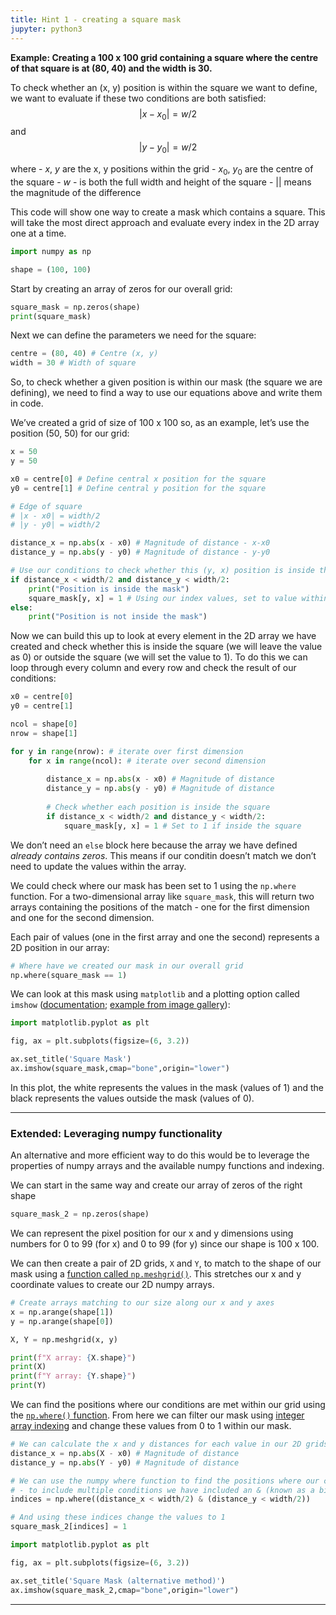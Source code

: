 ```yaml
---
title: Hint 1 - creating a square mask
jupyter: python3
---
```




**Example: Creating a 100 x 100 grid containing a square where the centre of that square is at (80, 40) and the width is 30.**

To check whether an (x, y) position is within the square we want to define, we want to evaluate if these two conditions are both satisfied:
$$|x - x_0| = w/2$$
and
$$|y - y_0| = w/2$$

where
 - $x$, $y$ are the x, y positions within the grid
 - $x_0$, $y_0$ are the centre of the square
 - $w$ - is both the full width and height of the square
 - $| |$ means the magnitude of the difference

This code will show one way to create a mask which contains a square. This will take the most direct approach and evaluate every index in the 2D array one at a time.

```python
import numpy as np

shape = (100, 100)
```

Start by creating an array of zeros for our overall grid:

```python
square_mask = np.zeros(shape)
print(square_mask)
```

Next we can define the parameters we need for the square:

```python
centre = (80, 40) # Centre (x, y)
width = 30 # Width of square
```

So, to check whether a given position is within our mask (the square we are defining), we need to find a way to use our equations above and write them in code.

We've created a grid of size of 100 x 100 so, as an example, let's use the position (50, 50) for our grid:

```python
x = 50
y = 50

x0 = centre[0] # Define central x position for the square
y0 = centre[1] # Define central y position for the square

# Edge of square
# |x - x0| = width/2
# |y - y0| = width/2

distance_x = np.abs(x - x0) # Magnitude of distance - x-x0
distance_y = np.abs(y - y0) # Magnitude of distance - y-y0

# Use our conditions to check whether this (y, x) position is inside the square
if distance_x < width/2 and distance_y < width/2:
    print("Position is inside the mask")
    square_mask[y, x] = 1 # Using our index values, set to value within our array to 1 if this is inside the square
else:
    print("Position is not inside the mask")
```

Now we can build this up to look at every element in the 2D array we have created and check whether this is inside the square (we will leave the value as 0) or outside the square (we will set the value to 1). To do this we can loop through every column and every row and check the result of our conditions:

```python
x0 = centre[0]
y0 = centre[1]

ncol = shape[0]
nrow = shape[1]

for y in range(nrow): # iterate over first dimension
    for x in range(ncol): # iterate over second dimension
        
        distance_x = np.abs(x - x0) # Magnitude of distance
        distance_y = np.abs(y - y0) # Magnitude of distance
        
        # Check whether each position is inside the square
        if distance_x < width/2 and distance_y < width/2:
            square_mask[y, x] = 1 # Set to 1 if inside the square
```

We don't need an `else` block here because the array we have defined *already contains zeros*. This means if our conditin doesn't match we don't need to update the values within the array.

We could check where our mask has been set to 1 using the `np.where` function. For a two-dimensional array like `square_mask`, this will return two arrays containing the positions of the match - one for the first dimension and one for the second dimension.

Each pair of values (one in the first array and one the second) represents a 2D position in our array:

```python
# Where have we created our mask in our overall grid
np.where(square_mask == 1)
```

We can look at this mask using `matplotlib` and a plotting option called `imshow` ([documentation](https://matplotlib.org/stable/api/_as_gen/matplotlib.pyplot.imshow.html); [example from image gallery](https://matplotlib.org/stable/gallery/images_contours_and_fields/image_demo.html)):

```python
import matplotlib.pyplot as plt

fig, ax = plt.subplots(figsize=(6, 3.2))

ax.set_title('Square Mask')
ax.imshow(square_mask,cmap="bone",origin="lower")
```

In this plot, the white represents the values in the mask (values of 1) and the black represents the values outside the mask (values of 0).

---

### Extended: Leveraging numpy functionality

An alternative and more efficient way to do this would be to leverage the properties of numpy arrays and the available numpy functions and indexing.

We can start in the same way and create our array of zeros of the right shape

```python
square_mask_2 = np.zeros(shape)
```

We can represent the pixel position for our x and y dimensions using numbers for 0 to 99 (for x) and 0 to 99 (for y) since our shape is 100 x 100. 

We can then create a pair of 2D grids, `X` and `Y`, to match to the shape of our mask using a [function called `np.meshgrid()`](https://numpy.org/doc/stable/reference/generated/numpy.meshgrid.html). This stretches our x and y coordinate values to create our 2D numpy arrays.

```python
# Create arrays matching to our size along our x and y axes
x = np.arange(shape[1])
y = np.arange(shape[0])

X, Y = np.meshgrid(x, y)

print(f"X array: {X.shape}")
print(X)
print(f"Y array: {Y.shape}")
print(Y)
```

We can find the positions where our conditions are met within our grid using the [`np.where()` function](https://numpy.org/doc/stable/reference/generated/numpy.where.html). From here we can filter our mask using [integer array indexing](https://numpy.org/doc/stable/user/basics.indexing.html#integer-array-indexing) and change these values from 0 to 1 within our mask.

```python
# We can calculate the x and y distances for each value in our 2D grids
distance_x = np.abs(X - x0) # Magnitude of distance
distance_y = np.abs(Y - y0) # Magnitude of distance

# We can use the numpy where function to find the positions where our conditions are matched
# - to include multiple conditions we have included an & (known as a bitwise operator)
indices = np.where((distance_x < width/2) & (distance_y < width/2))

# And using these indices change the values to 1
square_mask_2[indices] = 1
```

```python
import matplotlib.pyplot as plt

fig, ax = plt.subplots(figsize=(6, 3.2))

ax.set_title('Square Mask (alternative method)')
ax.imshow(square_mask_2,cmap="bone",origin="lower")
```

---

